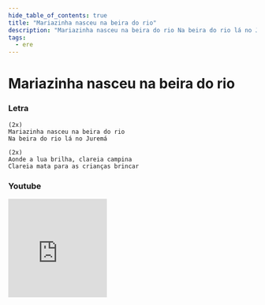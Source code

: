 ```yaml
---
hide_table_of_contents: true
title: "Mariazinha nasceu na beira do rio"
description: "Mariazinha nasceu na beira do rio Na beira do rio lá no Juremá Aonde a lua brilha, clareia campina Clareia mata para as crianças brincar"
tags:
  - ere
---
```


# Mariazinha nasceu na beira do rio

### Letra

```text
(2x)
Mariazinha nasceu na beira do rio
Na beira do rio lá no Juremá

(2x)
Aonde a lua brilha, clareia campina
Clareia mata para as crianças brincar
```

### Youtube

<iframe
  width="200"
  height="200"
  src="https://www.youtube.com/embed/pMxRHk0m7gE"
  title="YouTube video player"
  frameborder="0"
  allow="accelerometer; autoplay; clipboard-write; encrypted-media; gyroscope; picture-in-picture; web-share"
  referrerpolicy="strict-origin-when-cross-origin"
  allowfullscreen
></iframe>